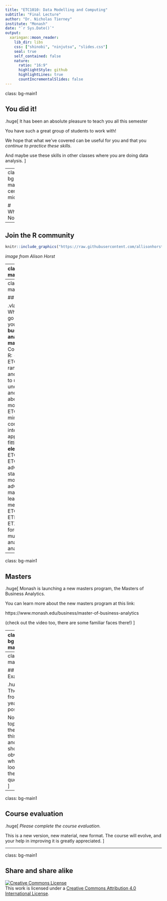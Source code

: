 ```yaml
---
title: "ETC1010: Data Modelling and Computing"
subtitle: "Final Lecture"
author: "Dr. Nicholas Tierney"
institute: "Monash"
date: "`r Sys.Date()`"
output:
  xaringan::moon_reader:
    lib_dir: libs
    css: ["shinobi", "ninjutsu", "slides.css"]
    seal: true
    self_contained: false
    nature:
      ratio: "16:9"
      highlightStyle: github
      highlightLines: true
      countIncrementalSlides: false
---
```


class: bg-main1

## You did it!

.huge[
It has been an absolute pleasure to teach you all this semester

You have such a great group of students to work with!

We hope that what we've covered can be useful for you and that you *continue to practice these skills*. 

And maybe use these skills in other classes where you are doing data analysis.
]

---
class: bg-main1 center middle

# What Now?



---

## Join the R community 

```r
knitr::include_graphics("https://raw.githubusercontent.com/allisonhorst/stats-illustrations/master/rstats-artwork/welcome_to_rstats_twitter.png")
```


*image from Alison Horst*

---
class: bg-main1

## What Now?

.huge[
- Consider writing up your project as a blog post using [blogdown](https://bookdown.org/yihui/blogdown/) - See [Alison Hill's blogpost on creating your own blog](https://alison.rbind.io/post/2017-06-12-up-and-running-with-blogdown/)
- Consider sharing your project talk with the [Melbourne R user network (MelbURN)](https://www.meetup.com/MelbURN-Melbourne-Users-of-R-Network/) or [R-Ladies Melbourne](https://www.meetup.com/rladies-melbourne/)
]

---
class: bg-main1

## Major

.vlarge[
- Where do you go from here, if you are a **business analytics major**
- Courses using R: 
    - **core** 
        - ETC2420: randomization and simulation to understand uncertainty, and a little about Bayesian models
        - ETC3250: data mining, computationally intensive approach to fitting models
    - **electives** 
        - ETC3555, ETC3580: advanced statistical models, and advanced machine learning methods
        - ETC3550, ETF3500, ETX2250: forcasting and multivariate analysis, data analytics
]

---
class: bg-main1

## Masters

.huge[
Monash is launching a new masters program, the Masters of Business Analytics.

You can learn more about the new masters program at this link:

https://www.monash.edu/business/master-of-business-analytics

(check out the video too, there are some familiar faces there!)
]

---
class: bg-main1

## Final Exam 

.huge[
For exam prep, the week before the exam, we will have **three consultation times**. (these will be posted on the course site)

- Steph: 1st November 1 - 2pm (W1105/6)
- Sayani: 6th November 3 - 4pm (W1105/6)
- Mitch: TBA
- Sherry: TBA
- Nick: TBA
]

---
class: bg-main1

## Final Exam

.huge[
The exam from last year is posted. 

Not all topics are the same this year, and this should be obvious when you look at the questions.
]

---
class: bg-main1
 
## Course evaluation

.huge[
*Please complete the course evaluation.*

This is a new version, new material, new format. The course will evolve, and your help in improving it is greatly appreciated.
]

---
class: bg-main1

## Share and share alike

<a rel="license" href="http://creativecommons.org/licenses/by/4.0/"><img alt="Creative Commons License" style="border-width:0" src="https://i.creativecommons.org/l/by/4.0/88x31.png" /></a><br />This work is licensed under a <a rel="license" href="http://creativecommons.org/licenses/by/4.0/">Creative Commons Attribution 4.0 International License</a>.
